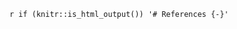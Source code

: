 <!-- ------------------------------------------------------------------- --
  -- END of document:  Below this must not be anything, except the stuff --
  -- concerning the table of abbreviations                               --> 
  

`r if (knitr::is_html_output()) '# References {-}'`

